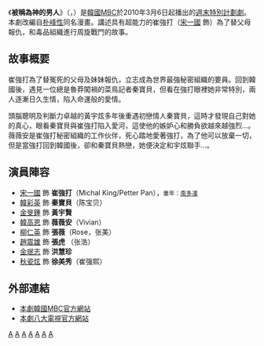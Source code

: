 {{Infobox Television
| show_name            = 被稱為神的男人
| original_name        = {{lang|ko|신이라 불리운 사나이}}
| image                = [[File:A_Man_Called_God.jpg|250px]] 
| caption              = 
| show_name_2          = 
| genre                = 
| format               = 
| creator              =  
| writer               = [[李弘求|李弘求]]、[[高慶順|高慶順]]、[[朴聖惠|朴聖惠]]
| director             = [[李炯善|李炯善]]
| creative_director    = 
| starring             = [[宋一國|宋一國]]、[[韓彩英|韓彩英]]、[[金旻鍾|金旻鍾]]、[[韓高恩|韓高恩]]、[[柳仁英|柳仁英]]
| opentheme            = 
| endtheme             = 
| country              = {{KOR}}
| language             = [[韓語|韓語]]
| num_seasons          = 
| num_episodes         = 24
| list_episodes        = 
| executive_producer   = 
| producer             = May Queen Pictures
| editor               =
| location             =                               
| runtime              =                               
| company              = 
| channel              = [[文化廣播_(韓國)|MBC]]
| slogan               = 
| first_run            = {{KOR}}
| first_aired          = {{Start date|2010|3|6}}
| last_aired           = {{end date|2010|5|23}}
| preceded_by          = 
| followed_by          = 
| website              = http://www.imbc.com/broad/tv/drama/godman/
| production_website   = 
| 台灣名稱   = 被稱為神的男人 
}}
《'''被稱為神的男人'''》（{{lang-ko|'''신이라 불리운 사나이'''}}，{{lang-en|'''A Man Who Called God'''}}）是[[韓國|韓國]][[文化廣播_(韓國)|MBC]]於2010年3月6日起播出的[[MBC週末特別計劃連續劇|週末特別計劃劇]]。本劇改編自[[朴峰性|朴峰性]]同名漫畫。講述具有超能力的崔強打（[[宋一國|宋一國]] 飾）為了替父母報仇，和毒品組織進行周旋戰鬥的故事。

== 故事概要 ==
崔強打為了替冤死的父母及妹妹報仇，立志成為世界最強秘密組織的要員。回到韓國後，遇見一位總是魯莽闖禍的菜鳥記者秦寶貝，但看在強打眼裡她非常特別，兩人逐漸日久生情，陷入命運般的愛情。

頭腦聰明及判斷力卓越的黃宇炫多年後重遇初戀情人秦寶貝，這時才發現自己對她的真心，眼看秦寶貝與崔強打陷入愛河，這使他的嫉妒心和勝負欲越來越強烈…。薇薇安是崔強打秘密組織的工作伙伴，死心踏地愛著強打，為了他可以放棄一切，但是當強打回到韓國後，卻和秦寶貝熱戀，她便決定和宇炫聯手…。 

== 演員陣容 ==
*[[宋一國|宋一國]] 飾 '''崔強打'''（Michal King/Petter Pan），<small>童年：[[南多凜|南多凜]]</small>
*[[韓彩英|韓彩英]] 飾 '''秦寶貝'''（陈宝贝）
*[[金旻鍾|金旻鍾]] 飾 '''黃宇賢'''
*[[韓高恩|韓高恩]] 飾 '''薇薇安'''（Vivian）
*[[柳仁英|柳仁英]] 飾 '''張薇'''（Rose，张美）
*[[趙震雄|趙震雄]] 飾 '''張虎''' （张浩）
*[[金珉志|金珉志]] 飾 '''洪慧珍''' 
*[[秋瓷炫|秋瓷炫]] 飾 '''徐美秀'''（崔强熙）

== 外部連結 ==
*[http://www.imbc.com/broad/tv/drama/godman/ 本劇韓國MBC官方網站] {{Wayback|url=http://www.imbc.com/broad/tv/drama/godman/ |date=20100301061507 }} {{ko icon}}
*[https://web.archive.org/web/20100929160809/http://www.gtv.com.tw/Program/B051420100924U/ 本劇八大電視官方網站]{{zh}}

{{電視節目的變遷
|電視台={{KOR}} [[MBC|MBC]]
|播放檔次=[[MBC週末特別計劃連續劇|週末特別計劃]]
|節目名稱=被稱為神的男子<br />2010年3月6日 - 2010年5月23日 
|上一節目={{link-ko|玄界灘婚姻戰爭|된장 군과 낫토 짱의 결혼 전쟁}}<br />2010年2月27日 - 2010年2月28日  
|下一節目=[[金首露_(電視劇)|金首露]]<br />2010年5月29日 - 2010年9月19日
}}
{{電視節目的變遷
|電視台={{TWN}} [[八大戲劇台|八大戲劇台]]
|播放檔次=週一至五22:00-23:00
|節目名稱=被稱為神的男人<br />2010年9月28日 - 2010年11月9日 
|上一節目=[[愛你千萬次|愛你千萬次]] <br />2010年1月12日 - 2010年5月3日
|下一節目=[[推奴|推奴]]<br />2010年11月10日 - 2010年12月24日
}}

{{電視節目的變遷
|電視台={{TWN}} [[八大戲劇台|八大戲劇台]]
|播放檔次=每週六至日 10:00 - 11:00
|節目名稱=被稱為神的男人<br />(2013.02.03 - 2013.05.19)
|上一節目=[[春之戀|春之戀]] <br />(2012.11.25 - 2013.02.02)
|下一節目=[[國家的呼喚|糊塗俏女警]]<br />(2013.05.25 - 2013.07.27)
}}

{{MBC週末特別計劃連續劇}}
{{May Queen Pictures}}
[[Category:2010年韓國電視劇集|A]]
[[Category:MBC週末特別計劃連續劇|A]]
[[Category:韓國漫畫改編韓國電視劇|A]]
[[Category:韓國動作劇|A]]
[[Category:報復題材電視劇|A]]
[[Category:八大電視外購韓劇|A]]
[[Category:美亞電視外購劇集|A]]